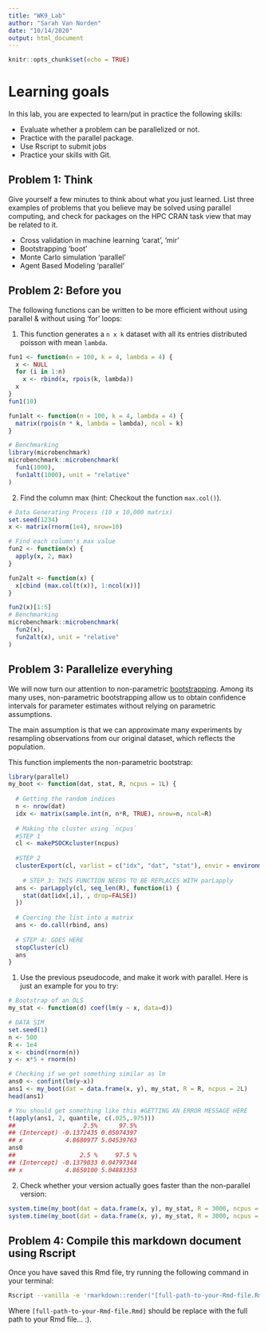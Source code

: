 ---
title: "WK9_Lab"
author: "Sarah Van Norden"
date: "10/14/2020"
output: html_document
---

```{r setup, include=FALSE}
knitr::opts_chunk$set(echo = TRUE)
```

# Learning goals

In this lab, you are expected to learn/put in practice the following skills:

- Evaluate whether a problem can be parallelized or not.
- Practice with the parallel package.
- Use Rscript to submit jobs
- Practice your skills with Git.

## Problem 1: Think

Give yourself a few minutes to think about what you just learned. List three
examples of problems that you believe may be solved using parallel computing,
and check for packages on the HPC CRAN task view that may be related to it.

- Cross validation in machine learning 'carat', 'mir'
- Bootstrapping 'boot'
- Monte Carlo simulation 'parallel'
- Agent Based Modeling 'parallel'

## Problem 2: Before you

The following functions can be written to be more efficient without using
parallel & without using 'for' loops:

1. This function generates a `n x k` dataset with all its entries distributed
poisson with mean `lambda`.

```{r p2-fun1, eval = TRUE}
fun1 <- function(n = 100, k = 4, lambda = 4) {
  x <- NULL
  for (i in 1:n)
    x <- rbind(x, rpois(k, lambda))
  x
}
fun1(10)

fun1alt <- function(n = 100, k = 4, lambda = 4) {
  matrix(rpois(n * k, lambda = lambda), ncol = k)
}

# Benchmarking 
library(microbenchmark)
microbenchmark::microbenchmark(
  fun1(1000),
  fun1alt(1000), unit = "relative"
)
```

2.  Find the column max (hint: Checkout the function `max.col()`).

```{r p2-fun2, eval = FALSE}
# Data Generating Process (10 x 10,000 matrix)
set.seed(1234)
x <- matrix(rnorm(1e4), nrow=10)

# Find each column's max value
fun2 <- function(x) {
  apply(x, 2, max)
}

fun2alt <- function(x) {
  x[cbind (max.col(t(x)), 1:ncol(x))]
}

fun2(x)[1:5]
# Benchmarking
microbenchmark::microbenchmark(
  fun2(x),
  fun2alt(x), unit = "relative"
)
```

## Problem 3: Parallelize everyhing

We will now turn our attention to non-parametric 
[bootstrapping](https://en.wikipedia.org/wiki/Bootstrapping_(statistics)).
Among its many uses, non-parametric bootstrapping allow us to obtain confidence
intervals for parameter estimates without relying on parametric assumptions.

The main assumption is that we can approximate many experiments by resampling
observations from our original dataset, which reflects the population. 

This function implements the non-parametric bootstrap:

```{r p3-boot-fun, eval = FALSE}
library(parallel)
my_boot <- function(dat, stat, R, ncpus = 1L) {
  
  # Getting the random indices
  n <- nrow(dat)
  idx <- matrix(sample.int(n, n*R, TRUE), nrow=n, ncol=R)
 
  # Making the cluster using `ncpus`
  #STEP 1
  cl <- makePSOCKcluster(ncpus)
  
  #STEP 2
  clusterExport(cl, varlist = c("idx", "dat", "stat"), envir = environment())
  
    # STEP 3: THIS FUNCTION NEEDS TO BE REPLACES WITH parLapply
  ans <- parLapply(cl, seq_len(R), function(i) {
    stat(dat[idx[,i], , drop=FALSE])
  })
  
  # Coercing the list into a matrix
  ans <- do.call(rbind, ans)
  
  # STEP 4: GOES HERE
  stopCluster(cl)
  ans
}
```

1. Use the previous pseudocode, and make it work with parallel. Here is just an example
for you to try:

```{r p3-test-boot, eval = FALSE}
# Bootstrap of an OLS
my_stat <- function(d) coef(lm(y ~ x, data=d))

# DATA SIM
set.seed(1)
n <- 500 
R <- 1e4
x <- cbind(rnorm(n)) 
y <- x*5 + rnorm(n)

# Checking if we get something similar as lm
ans0 <- confint(lm(y~x))
ans1 <- my_boot(dat = data.frame(x, y), my_stat, R = R, ncpus = 2L)
head(ans1)

# You should get something like this #GETTING AN ERROR MESSAGE HERE
t(apply(ans1, 2, quantile, c(.025,.975)))
##                   2.5%      97.5%
## (Intercept) -0.1372435 0.05074397
## x            4.8680977 5.04539763
ans0
##                  2.5 %     97.5 %
## (Intercept) -0.1379033 0.04797344
## x            4.8650100 5.04883353
```

2. Check whether your version actually goes faster than the non-parallel version:


```{r benchmark-problem3, eval = FALSE}
system.time(my_boot(dat = data.frame(x, y), my_stat, R = 3000, ncpus = 1L))
system.time(my_boot(dat = data.frame(x, y), my_stat, R = 3000, ncpus = 2L))
```

## Problem 4: Compile this markdown document using Rscript

Once you have saved this Rmd file, try running the following command
in your terminal:

```bash
Rscript --vanilla -e 'rmarkdown::render("[full-path-to-your-Rmd-file.Rmd]")' &
```

Where `[full-path-to-your-Rmd-file.Rmd]` should be replace with the full path to
your Rmd file... :).
